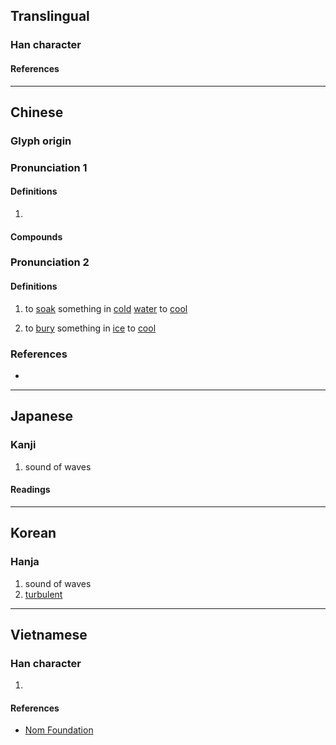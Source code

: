 {{character info/new}}
==Translingual==

===Han character===
{{Han char|rn=85|rad=水|as=09|sn=12|four=31150|canj=EHQJ|ids=⿰氵拜}}

====References====
{{Han ref|kx=0636.080|dkj=17808|dj=1043.130|hdz=31679.020|uh=6E43}}

----

==Chinese==
{{zh-forms}}

===Glyph origin===
{{Han etym}}

===Pronunciation 1===
{{zh-pron
|m=pài
|c=paai3,baai3
|mn=ml:phài/tw:pài
|mc=y
|oc=y
|cat=
}}

====Definitions====
{{zh-hanzi}}

# {{n-g|Used in {{l|zh|澎湃}} and {{l|zh|湃湃}}, etc.}}

====Compounds====
{{zh-der|奔騰澎湃|彭湃|心潮澎湃|澎湃|浪濤澎湃|滂湃|洶涌澎湃|湃湃|洶湧澎湃|泙湃}}

===Pronunciation 2===
{{zh-pron
|m=bá
|cat=v
}}

====Definitions====
{{zh-hanzi}}

# {{lb|zh|Mandarin}} to [[soak]] something in [[cold]] [[water]] to [[cool]]
#: {{zh-alt-inline|拔}}
# {{lb|zh|obsolete}} to [[bury]] something in [[ice]] to [[cool]]

===References===
* {{R:yue:mfccd}}

----

==Japanese==

===Kanji===
{{ja-kanji|grade=|rs=水09}}

# sound of waves

====Readings====
{{ja-readings
|on=はい, へ
|kun=しみわたる
}}

----

==Korean==

===Hanja===
{{ko-hanja|배}}

# sound of waves
# [[turbulent]]

----

==Vietnamese==

===Han character===
{{vi-readings|rs=水09|reading=phái}}

# {{rfdef|vi|sort=水09}}

====References====
* [http://nomfoundation.org/common/nom_details.php?codepoint=6e43 Nom Foundation]